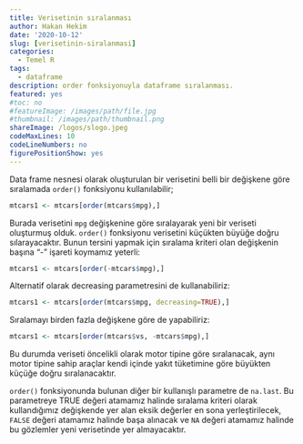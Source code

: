 ```yaml
---
title: Verisetinin sıralanması
author: Hakan Hekim
date: '2020-10-12'
slug: [verisetinin-siralanmasi]
categories:
  - Temel R
tags:
  - dataframe
description: order fonksiyonuyla dataframe sıralanması.
featured: yes
#toc: no
#featureImage: /images/path/file.jpg
#thumbnail: /images/path/thumbnail.png
shareImage: /logos/slogo.jpeg
codeMaxLines: 10
codeLineNumbers: no
figurePositionShow: yes
---
```


Data frame nesnesi olarak oluşturulan bir verisetini belli bir değişkene göre sıralamada `order()` fonksiyonu kullanılabilir;

```r
mtcars1 <- mtcars[order(mtcars$mpg),]
```

Burada verisetini `mpg` değişkenine göre sıralayarak yeni bir veriseti oluşturmuş olduk. `order()` fonksiyonu verisetini küçükten büyüğe doğru sılarayacaktır. Bunun tersini yapmak için sıralama kriteri olan değişkenin başına "-" işareti koymamız yeterli:

```r
mtcars1 <- mtcars[order(-mtcars$mpg),]
```

Alternatif olarak decreasing parametresini de kullanabiliriz:

```r
mtcars1 <- mtcars[order(mtcars$mpg, decreasing=TRUE),]
```

Sıralamayı birden fazla değişkene göre de yapabiliriz:

```r
mtcars1 <- mtcars[order(mtcars$vs, -mtcars$mpg),]
```

Bu durumda veriseti öncelikli olarak motor tipine göre sıralanacak, aynı motor tipine sahip araçlar kendi içinde yakıt tüketimine göre büyükten küçüğe doğru sıralanacaktır.

`order()` fonksiyonunda bulunan diğer bir kullanışlı parametre de `na.last`. Bu parametreye TRUE değeri atamamız halinde sıralama kriteri olarak kullandığımız değişkende yer alan eksik değerler en sona yerleştirilecek, `FALSE` değeri atamamız halinde başa alınacak ve `NA` değeri atamamız halinde bu gözlemler yeni verisetinde yer almayacaktır.
